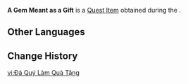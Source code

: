 {{Item Infobox
|id           = 120957
|image        = Item A Gem Meant as a Gift.png
|type         = Quest Items
|description  = A crystal-clear yellow gemstone. Paimon intends to give it to your Saurian companion... but you'll need to process the gem well before it's truly ready to be given away as a gift...
|source1      = [[Gifts and Gifts in Return]]
}}
'''A Gem Meant as a Gift''' is a [[Quest Item]] obtained during the {{Quest|Gifts and Gifts in Return}}.

==Other Languages==
{{Other Languages|default_hidden=1
|en      = A Gem Meant as a Gift
|zhs     = 作为礼物的宝石
|zhs_rm  = 
|zht     = 作為禮物的寶石
|zht_rm  = 
|ja      = 贈り物の宝石
|ja_rm   = Okurimono no Houseki
|ko      = 선물용 보석
|es      = Gema de regalo
|fr      = Une gemme à offrir
|ru      = Самоцвет в подарок
|th      = อัญมณีที่นำมาเป็นของขวัญ
|th_rm   = 
|vi      = Đá Quý Làm Quà Tặng
|de      = Als Geschenk gedachter Edelstein
|id      = Permata sebagai Hadiah
|pt      = Joia Destinada a Ser Um Presente
|tr      = Hediyelik Mücevher
|it      = Gemma da regalare
}}

==Change History==
{{Change History|5.0}}

[[vi:Đá Quý Làm Quà Tặng]]